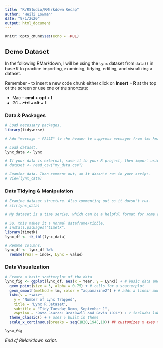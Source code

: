 ```yaml
---
title: "R/RStudio/RMarkdown Recap"
author: "Heili Lowman"
date: "9/1/2020"
output: html_document
---
```


```r
knitr::opts_chunk$set(echo = TRUE)
```

## Demo Dataset

In the following RMarkdown, I will be using the `lynx` dataset from `data()` in base R to practice importing, examining, tidying, editing, and visualizing a dataset.

Remember - to insert a new code chunk either click on **Insert** > **R** at the top of the screen or use one of the shortcuts: 

* Mac - **cmd + opt + I**
* PC - **ctrl + alt + I**

### Data & Packages

```r

# Load necessary packages.
library(tidyverse)

# Add "message = FALSE" to the header to suppress messages from the knit document.

```


```r

# Load dataset.
lynx_data <- lynx

# If your data is external, save it to your R project, then import using read_csv().
# dataset <- read_csv("my_data.csv")

# Examine data. Then comment out, so it doesn't run in your script.
# View(lynx_data)

```


### Data Tidying & Manipulation

```r

# Examine dataset structure. Also commenting out so it doesn't run.
# str(lynx_data)

# My dataset is a time series, which can be a helpful format for some analyses, but I don't want it that way for this purpose.

# So, this makes it a normal dataframe/tibble.
# install.packages("timetk")
library(timetk)
lynx_df <- tk_tbl(lynx_data)

# Rename columns.
lynx_df <- lynx_df %>%
  rename(Year = index, Lynx = value)

```


### Data Visualization

```r

# Create a basic scatterplot of the data.
lynx_fig <- ggplot(lynx_df, aes(x = Year, y = Lynx)) + # basic data and axes input
  geom_point(size = 3, alpha = 0.75) + # calls for a scatterplot
  geom_smooth(method = lm, color = "aquamarine2") + # adds a linear model with 95% confidence intervals
  labs(x = "Year",
    y = "Number of Lynx Trapped",
    title = "Lynx R Dataset",
    subtitle = "Tidy Tuesday Demo, September 1",
    caption = "Data Source: Brockwell and Davis 1991") + # includes labels
  theme_classic() + # uses a built in theme
  scale_x_continuous(breaks = seq(1820,1940,10)) ## customizes x axes tick marks

lynx_fig

```

*End of RMarkdown script.*